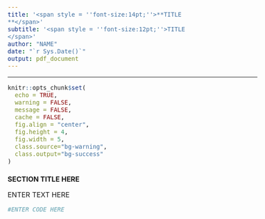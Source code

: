 ```yaml
---
title: '<span style = ''font-size:14pt;''>**TITLE
**</span>'
subtitle: '<span style = ''font-size:12pt;''>TITLE
</span>'
author: "NAME"
date: "`r Sys.Date()`"
output: pdf_document
---
```

<style type="text/css">
/* Whole document: */ 
body{
  font-size: 12pt;
}
/* Headers */
h1{
  font-size: 12pt;
}
</style>

---

```r
knitr::opts_chunk$set(
  echo = TRUE,              
  warning = FALSE,       
  message = FALSE,  
  cache = FALSE,        
  fig.align = "center", 
  fig.height = 4,
  fig.width = 5,
  class.source="bg-warning",
  class.output="bg-success"
)

```

# **SECTION TITLE HERE**

ENTER TEXT HERE


```r
#ENTER CODE HERE
```

